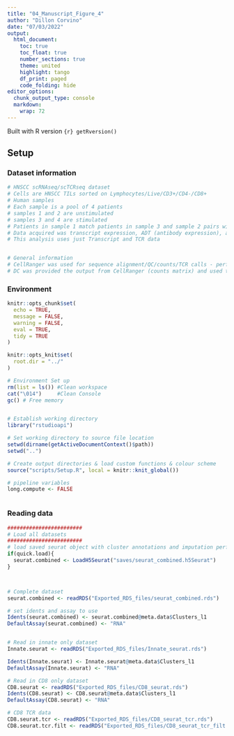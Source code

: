 ```yaml
---
title: "04_Manuscript_Figure_4"
author: "Dillon Corvino"
date: "07/03/2022"
output:
  html_document:
    toc: true
    toc_float: true
    number_sections: true
    theme: united
    highlight: tango
    df_print: paged
    code_folding: hide
editor_options: 
  chunk_output_type: console
  markdown: 
    wrap: 72
---
```


Built with R version `{r} getRversion()`

## Setup {.tabset}

### Dataset information

```r

# HNSCC scRNAseq/scTCRseq dataset
# Cells are HNSCC TILs sorted on Lymphocytes/Live/CD3+/CD4-/CD8+
# Human samples
# Each sample is a pool of 4 patients
# samples 1 and 2 are unstimulated 
# samples 3 and 4 are stimulated 
# Patients in sample 1 match patients in sample 3 and sample 2 pairs with 4
# Data acquired was transcript expression, ADT (antibody expression), and TCRA & B sequences
# This analysis uses just Transcript and TCR data


# General information
# CellRanger was used for sequence alignment/QC/counts/TCR calls - performed by Ross (QIMR, Brisbane, Aus)
# DC was provided the output from CellRanger (counts matrix) and used this as input for analysis within this script

```

### Environment

```r
knitr::opts_chunk$set(
  echo = TRUE,
  message = FALSE,
  warning = FALSE,  
  eval = TRUE, 
  tidy = TRUE
)

knitr::opts_knit$set(
  root.dir = "../"
)

# Environment Set up
rm(list = ls()) #Clean workspace
cat("\014")     #Clean Console
gc() # Free memory


# Establish working directory
library("rstudioapi")

# Set working directory to source file location
setwd(dirname(getActiveDocumentContext()$path))
setwd("..")

# Create output directories & load custom functions & colour scheme
source("scripts/Setup.R", local = knitr::knit_global())

# pipeline variables
long.compute <- FALSE



```


### Reading data

```r

########################
# Load all datasets 
########################
# load saved seurat object with cluster annotations and imputation performed
if(quick.load){
  seurat.combined <- LoadH5Seurat("saves/seurat_combined.h5Seurat")
}



# Complete dataset
seurat.combined <- readRDS("Exported_RDS_files/seurat_combined.rds")

# set idents and assay to use
Idents(seurat.combined) <- seurat.combined@meta.data$Clusters_l1
DefaultAssay(seurat.combined) <- "RNA"


# Read in innate only dataset
Innate.seurat <- readRDS("Exported_RDS_files/Innate_seurat.rds")

Idents(Innate.seurat) <- Innate.seurat@meta.data$Clusters_l1
DefaultAssay(Innate.seurat) <- "RNA"

# Read in CD8 only dataset
CD8.seurat <- readRDS("Exported_RDS_files/CD8_seurat.rds")
Idents(CD8.seurat) <- CD8.seurat@meta.data$Clusters_l1
DefaultAssay(CD8.seurat) <- "RNA"

# CD8 TCR data
CD8.seurat.tcr <- readRDS("Exported_RDS_files/CD8_seurat_tcr.rds")
CD8.seurat.tcr.filt <- readRDS("Exported_RDS_files/CD8_seurat_tcr_filt.rds")


```





